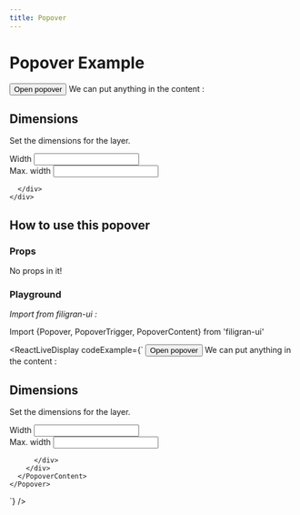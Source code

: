 ```yaml
---
title: Popover
---
```


# Popover Example

<Popover>
  <PopoverTrigger asChild>
    <Button variant="outline">Open popover</Button>
  </PopoverTrigger>
  <PopoverContent className="w-80">
      We can put anything in the content :
    <div>
      <div>
        <h2>Dimensions</h2>
        <p>
          Set the dimensions for the layer.
        </p>
      </div>
      <div className="grid gap-2">
        <div className="grid grid-cols-3 items-center gap-4">
          <Label htmlFor="width">Width</Label>
          <Input
            id="width"
            defaultValue="100%"
            className="col-span-2 h-8"
          />
        </div>
        <div className="grid grid-cols-3 items-center gap-4">
          <Label htmlFor="maxWidth">Max. width</Label>
          <Input
            id="maxWidth"
            defaultValue="300px"
            className="col-span-2 h-8"
          />
        </div>

      </div>
    </div>

  </PopoverContent>
</Popover>

## How to use this popover

### Props

No props in it!

### Playground

_Import from filigran-ui :_

Import \{Popover, PopoverTrigger, PopoverContent\} from 'filigran-ui'

<ReactLiveDisplay
    codeExample={`
         <Popover>
  <PopoverTrigger asChild>
    <Button variant="outline">Open popover</Button>
  </PopoverTrigger>
  <PopoverContent className="w-80">
      We can put anything in the content :
    <div>
      <div>
        <h2>Dimensions</h2>
        <p>
          Set the dimensions for the layer.
        </p>
      </div>
      <div className="grid gap-2">
        <div className="grid grid-cols-3 items-center gap-4">
          <Label htmlFor="width">Width</Label>
          <Input
            id="width"
            defaultValue="100%"
            className="col-span-2 h-8"
          />
        </div>
        <div className="grid grid-cols-3 items-center gap-4">
          <Label htmlFor="maxWidth">Max. width</Label>
          <Input
            id="maxWidth"
            defaultValue="300px"
            className="col-span-2 h-8"
          />
        </div>

          </div>
        </div>
      </PopoverContent>
    </Popover>

`}
/>
